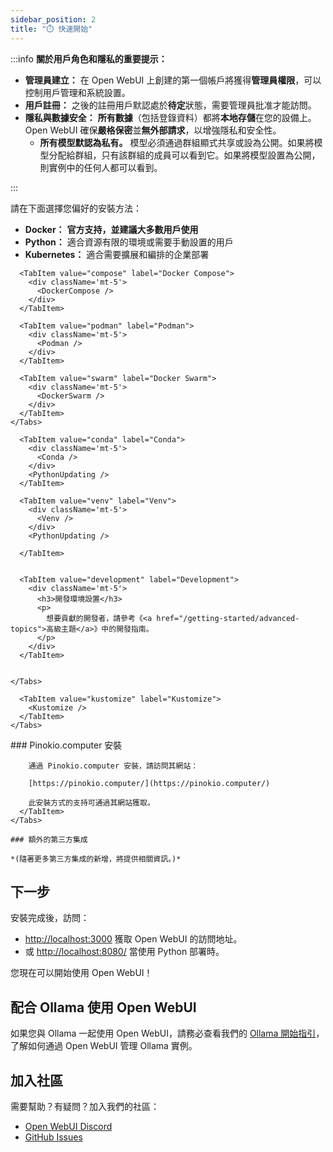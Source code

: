 ```yaml
---
sidebar_position: 2
title: "⏱️ 快速開始"
---
```




<TopBanners />

:::info **關於用戶角色和隱私的重要提示：**

- **管理員建立：** 在 Open WebUI 上創建的第一個帳戶將獲得**管理員權限**，可以控制用戶管理和系統設置。
- **用戶註冊：** 之後的註冊用戶默認處於**待定**狀態，需要管理員批准才能訪問。
- **隱私與數據安全：** **所有數據**（包括登錄資料）都將**本地存儲**在您的設備上。Open WebUI 確保**嚴格保密**並**無外部請求**，以增強隱私和安全性。
  - **所有模型默認為私有。** 模型必須通過群組顯式共享或設為公開。如果將模型分配給群組，只有該群組的成員可以看到它。如果將模型設置為公開，則實例中的任何人都可以看到。

:::

請在下面選擇您偏好的安裝方法：

- **Docker：** **官方支持，並建議大多數用戶使用**
- **Python：** 適合資源有限的環境或需要手動設置的用戶
- **Kubernetes：** 適合需要擴展和編排的企業部署


<Tabs>
  <TabItem value="docker" label="Docker">
    <Tabs>
      <TabItem value="docker" label="Docker">
        <div className='mt-5'>
          <ManualDocker />
          <DockerUpdating />
        </div>
      </TabItem>

      <TabItem value="compose" label="Docker Compose">
        <div className='mt-5'>
          <DockerCompose />
        </div>
      </TabItem>

      <TabItem value="podman" label="Podman">
        <div className='mt-5'>
          <Podman />
        </div>
      </TabItem>

      <TabItem value="swarm" label="Docker Swarm">
        <div className='mt-5'>
          <DockerSwarm />
        </div>
      </TabItem>
    </Tabs>

  </TabItem>
  <TabItem value="python" label="Python">
    <Tabs>
      <TabItem value="uv" label="uv">
        <div className='mt-5'>
          <Uv />
        </div>
        <PythonUpdating />
      </TabItem>


      <TabItem value="conda" label="Conda">
        <div className='mt-5'>
          <Conda />
        </div>
        <PythonUpdating />
      </TabItem>

      <TabItem value="venv" label="Venv">
        <div className='mt-5'>
          <Venv />
        </div>
        <PythonUpdating />

      </TabItem>


      <TabItem value="development" label="Development">
        <div className='mt-5'>
          <h3>開發環境設置</h3>
          <p>
            想要貢獻的開發者，請參考《<a href="/getting-started/advanced-topics">高級主題</a>》中的開發指南。
          </p>
        </div>
      </TabItem>


    </Tabs>
  </TabItem>

  <TabItem value="kubernetes" label="Kubernetes">
    <Tabs>
      <TabItem value="helm" label="Helm">
        <Helm />
      </TabItem>

      <TabItem value="kustomize" label="Kustomize">
        <Kustomize />
      </TabItem>
    </Tabs>
  </TabItem>


  <TabItem value="third-party" label="第三方">
    <Tabs>
      <TabItem value="pinokio-computer" label="Pinokio.computer">
        ### Pinokio.computer 安裝

        通過 Pinokio.computer 安裝，請訪問其網站：

        [https://pinokio.computer/](https://pinokio.computer/)

        此安裝方式的支持可通過其網站獲取。
      </TabItem>
    </Tabs>

    ### 額外的第三方集成

    *(隨著更多第三方集成的新增，將提供相關資訊。)*
  </TabItem>
</Tabs>

## 下一步

安裝完成後，訪問：

- [http://localhost:3000](http://localhost:3000) 獲取 Open WebUI 的訪問地址。
- 或 [http://localhost:8080/](http://localhost:8080/) 當使用 Python 部署時。

您現在可以開始使用 Open WebUI！

## 配合 Ollama 使用 Open WebUI
如果您與 Ollama 一起使用 Open WebUI，請務必查看我們的 [Ollama 開始指引](/getting-started/quick-start/starting-with-ollama)，了解如何通過 Open WebUI 管理 Ollama 實例。

## 加入社區

需要幫助？有疑問？加入我們的社區：

- [Open WebUI Discord](https://discord.gg/5rJgQTnV4s)
- [GitHub Issues](https://github.com/open-webui/open-webui/issues)

